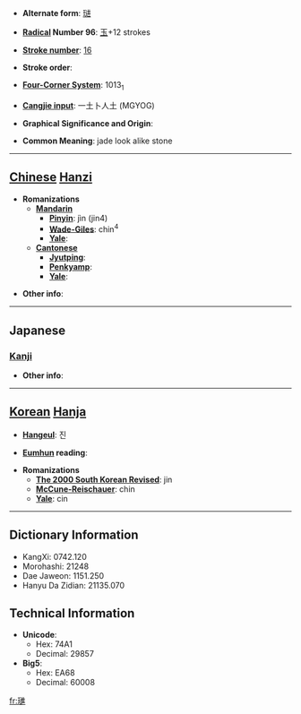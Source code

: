* '''Alternate form''': [[琎]]

* '''[[Wiktionary:Chinese radical index| Radical]] Number 96''': [[Wiktionary:Chinese radical index 玉|玉]]+12 strokes

* '''[[Wiktionary:Chinese total strokes index|Stroke number]]''': [[Wiktionary:Chinese total strokes index 16|16]]

* '''Stroke order''': 

* '''[[Wiktionary:Chinese four corner index|Four-Corner System]]''': 1013<sub>1</sub>

* '''[[Wiktionary:Chinese Cangjie index|Cangjie input]]''': 一土卜人土 (MGYOG)

* '''Graphical Significance and Origin''': 

* '''Common Meaning''': jade look alike stone

----

== [[Chinese]] [[Hanzi]] ==

* '''Romanizations'''
** '''[[Mandarin]]'''
*** '''[[Pinyin]]''': jìn (jin4)
*** '''[[Wade-Giles]]''': chin<sup>4</sup>
*** '''[[Yale]]''': 
** '''[[Cantonese]]'''
*** '''[[Jyutping]]''':
*** '''[[Penkyamp]]''': 
*** '''[[Yale]]''': 

* '''Other info''': 

----

==Japanese==
===[[Kanji]]===
{{kanji|on readings=[[しん]] (shin)
|kun readings=
}}

* '''Other info''':  

----

== [[Korean]] [[Hanja]] ==

* '''[[Hangeul]]''': 진

* '''[[Eumhun]] reading''': 

* '''Romanizations'''
** '''[[The 2000 South Korean Revised Romanization|The 2000 South Korean Revised]]''': jin
** '''[[McCune-Reischauer]]''': chin
** '''[[Yale]]''': cin

----

== Dictionary Information ==

* KangXi: 0742.120
* Morohashi: 21248
* Dae Jaweon: 1151.250
* Hanyu Da Zidian: 21135.070

== Technical Information ==

* '''Unicode''':
** Hex: 74A1
** Decimal: 29857
* '''Big5''':
** Hex: EA68
** Decimal: 60008

[[fr:璡]]